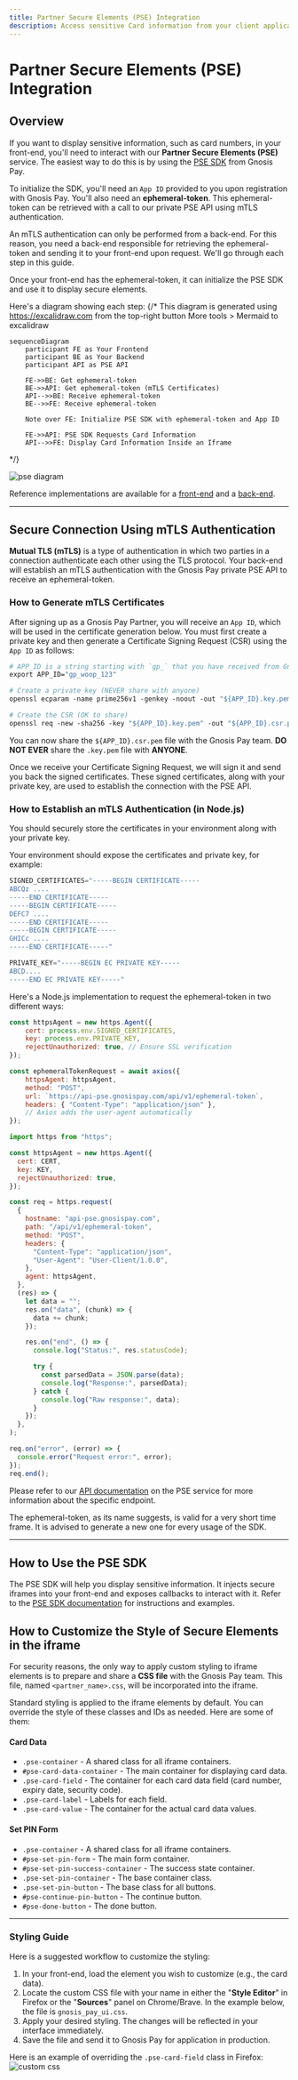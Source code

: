 ```yaml
---
title: Partner Secure Elements (PSE) Integration
description: Access sensitive Card information from your client application.
---
```



# Partner Secure Elements (PSE) Integration

## Overview

If you want to display sensitive information, such as card numbers, in your front-end, you'll need to interact with our **Partner Secure Elements (PSE)** service. The easiest way to do this is by using the [PSE SDK](https://www.npmjs.com/package/@gnosispay/pse-sdk) from Gnosis Pay.

To initialize the SDK, you'll need an `App ID` provided to you upon registration with Gnosis Pay. You'll also need an **ephemeral-token**. This ephemeral-token can be retrieved with a call to our private PSE API using mTLS authentication.

<Warning> 
An mTLS authentication can only be performed from a back-end. For this reason, you need a back-end responsible for retrieving the ephemeral-token and sending it to your front-end upon request. We'll go through each step in this guide.
</Warning> 

Once your front-end has the ephemeral-token, it can initialize the PSE SDK and use it to display secure elements.

Here's a diagram showing each step:
{/*
    This diagram is generated using https://excalidraw.com from the top-right button More tools > Mermaid to excalidraw

    sequenceDiagram
        participant FE as Your Frontend
        participant BE as Your Backend
        participant API as PSE API

        FE->>BE: Get ephemeral-token
        BE->>API: Get ephemeral-token (mTLS Certificates)
        API-->>BE: Receive ephemeral-token
        BE-->>FE: Receive ephemeral-token

        Note over FE: Initialize PSE SDK with ephemeral-token and App ID

        FE->>API: PSE SDK Requests Card Information
        API-->>FE: Display Card Information Inside an Iframe
*/}


![pse diagram](./assets/PSE-diagram.png)

Reference implementations are available for a [front-end](https://github.com/gnosispay/ui) and a [back-end](https://github.com/gnosispay/ui/tree/main/pse-backend-demo).

---

## Secure Connection Using mTLS Authentication

**Mutual TLS (mTLS)** is a type of authentication in which two parties in a connection authenticate each other using the TLS protocol. Your back-end will establish an mTLS authentication with the Gnosis Pay private PSE API to receive an ephemeral-token.

### How to Generate mTLS Certificates

After signing up as a Gnosis Pay Partner, you will receive an `App ID`, which will be used in the certificate generation below. You must first create a private key and then generate a Certificate Signing Request (CSR) using the `App ID` as follows:

```graphql
# APP_ID is a string starting with `gp_` that you have received from Gnosis Pay
export APP_ID="gp_woop_123"

# Create a private key (NEVER share with anyone)
openssl ecparam -name prime256v1 -genkey -noout -out "${APP_ID}.key.pem"

# Create the CSR (OK to share)
openssl req -new -sha256 -key "${APP_ID}.key.pem" -out "${APP_ID}.csr.pem" -subj "/CN=${APP_ID}"
```

You can now share the `${APP_ID}.csr.pem` file with the Gnosis Pay team. **DO NOT EVER** share the `.key.pem` file with **ANYONE**.

Once we receive your Certificate Signing Request, we will sign it and send you back the signed certificates. These signed certificates, along with your private key, are used to establish the connection with the PSE API.

### How to Establish an mTLS Authentication (in Node.js)

You should securely store the certificates in your environment along with your private key.

Your environment should expose the certificates and private key, for example:

```rust
SIGNED_CERTIFICATES="-----BEGIN CERTIFICATE-----
ABCQz ....
-----END CERTIFICATE-----
-----BEGIN CERTIFICATE-----
DEFC7 ....
-----END CERTIFICATE-----
-----BEGIN CERTIFICATE-----
GHICc ....
-----END CERTIFICATE-----"

PRIVATE_KEY="-----BEGIN EC PRIVATE KEY-----
ABCD....
-----END EC PRIVATE KEY-----"
```

Here's a Node.js implementation to request the ephemeral-token in two different ways:


<Tabs groupId="ephemeral-token-impl">
<TabItem value="axios" label="Using Axios" default>

```js
const httpsAgent = new https.Agent({
    cert: process.env.SIGNED_CERTIFICATES,
    key: process.env.PRIVATE_KEY,
    rejectUnauthorized: true, // Ensure SSL verification
});

const ephemeralTokenRequest = await axios({
    httpsAgent: httpsAgent,
    method: "POST",
    url: `https://api-pse.gnosispay.com/api/v1/ephemeral-token`,
    headers: { "Content-Type": "application/json" },
    // Axios adds the user-agent automatically
});
```

</TabItem>
<TabItem value="https-native" label="Using https.request">

```js
import https from "https";

const httpsAgent = new https.Agent({
  cert: CERT,
  key: KEY,
  rejectUnauthorized: true,
});

const req = https.request(
  {
    hostname: "api-pse.gnosispay.com",
    path: "/api/v1/ephemeral-token",
    method: "POST",
    headers: {
      "Content-Type": "application/json",
      "User-Agent": "User-Client/1.0.0",
    },
    agent: httpsAgent,
  },
  (res) => {
    let data = "";
    res.on("data", (chunk) => {
      data += chunk;
    });

    res.on("end", () => {
      console.log("Status:", res.statusCode);

      try {
        const parsedData = JSON.parse(data);
        console.log("Response:", parsedData);
      } catch {
        console.log("Raw response:", data);
      }
    });
  },
);

req.on("error", (error) => {
  console.error("Request error:", error);
});
req.end();
```
</TabItem> </Tabs>

Please refer to our [API documentation](/pse-api-reference/generate-a-new-ephemeral-token) on the PSE service for more information about the specific endpoint.

<Note>
The ephemeral-token, as its name suggests, is valid for a very short time frame. It is advised to generate a new one for every usage of the SDK.
</Note>

---

## How to Use the PSE SDK

The PSE SDK will help you display sensitive information. It injects secure iframes into your front-end and exposes callbacks to interact with it. Refer to the [PSE SDK documentation](https://www.npmjs.com/package/@gnosispay/pse-sdk) for instructions and examples.

## How to Customize the Style of Secure Elements in the iframe

For security reasons, the only way to apply custom styling to iframe elements is to prepare and share a **CSS file** with the Gnosis Pay team. This file, named `<partner_name>.css`, will be incorporated into the iframe.

Standard styling is applied to the iframe elements by default. You can override the style of these classes and IDs as needed. Here are some of them:

#### Card Data
* `.pse-container` - A shared class for all iframe containers.
* `#pse-card-data-container` - The main container for displaying card data.
* `.pse-card-field` - The container for each card data field (card number, expiry date, security code).
* `.pse-card-label` - Labels for each field.
* `.pse-card-value` - The container for the actual card data values.

#### Set PIN Form
* `.pse-container` - A shared class for all iframe containers.
* `#pse-set-pin-form` - The main form container.
* `#pse-set-pin-success-container` - The success state container.
* `.pse-set-pin-container` - The base container class.
* `.pse-set-pin-button` - The base class for all buttons.
* `#pse-continue-pin-button` - The continue button.
* `#pse-done-button` - The done button.

---

### Styling Guide

Here is a suggested workflow to customize the styling:

1.  In your front-end, load the element you wish to customize (e.g., the card data).
1.  Locate the custom CSS file with your name in either the "**Style Editor**" in Firefox or the "**Sources**" panel on Chrome/Brave. In the example below, the file is `gnosis_pay_ui.css`.
1.  Apply your desired styling. The changes will be reflected in your interface immediately.
1.  Save the file and send it to Gnosis Pay for application in production.

Here is an example of overriding the `.pse-card-field` class in Firefox:
![custom css](./assets/css-styling.png)
